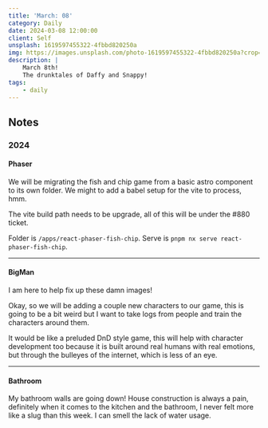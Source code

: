 ```yaml
---
title: 'March: 08'
category: Daily
date: 2024-03-08 12:00:00
client: Self
unsplash: 1619597455322-4fbbd820250a
img: https://images.unsplash.com/photo-1619597455322-4fbbd820250a?crop=entropy&cs=srgb&fm=jpg&ixid=MnwzNjM5Nzd8MHwxfHJhbmRvbXx8fHx8fHx8fDE2ODE3NDg2ODY&ixlib=rb-4.0.3&q=85
description: |
    March 8th!
    The drunktales of Daffy and Snappy!
tags:
    - daily
---
```




<MDXJS>

## Notes

</MDXJS>


<MDXJS>

### 2024


<MDXJS>

#### Phaser

We will be migrating the fish and chip game from a basic astro component to its own folder.
We might to add a babel setup for the vite to process, hmm.

The vite build path needs to be upgrade, all of this will be under the #880 ticket.

Folder is `/apps/react-phaser-fish-chip`.
Serve is `pnpm nx serve react-phaser-fish-chip`.

</MDXJS>

---

<MDXJS>

#### BigMan

I am here to help fix up these damn images!

Okay, so we will be adding a couple new characters to our game, this is going to be a bit weird but I want to take logs from people and train the characters around them.

It would be like a preluded DnD style game, this will help with character development too because it is built around real humans with real emotions, but through the bulleyes of the internet, which is less of an eye.

</MDXJS>

---

<MDXJS>

#### Bathroom

My bathroom walls are going down!
House construction is always a pain, definitely when it comes to the kitchen and the bathroom, I never felt more like a slug than this week.
I can smell the lack of water usage.

</MDXJS>

</MDXJS>